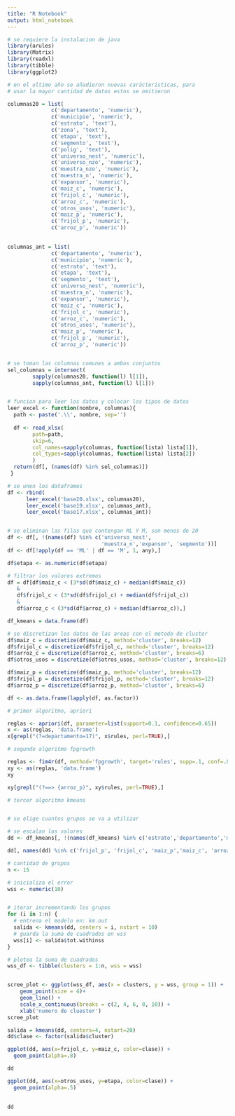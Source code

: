 ```yaml
---
title: "R Notebook"
output: html_notebook
---
```


```r
# se requiere la instalacion de java
library(arules)
library(Matrix)
library(readxl)
library(tibble)
library(ggplot2)
```

```r
# en el ultimo año se añadieron nuevas carácteristicas, para
# usar la mayor cantidad de datos estos se omitieron

columnas20 = list(
              c('departamento', 'numeric'),	
              c('municipio', 'numeric'),	
              c('estrato', 'text'),	
              c('zona',	'text'),	
              c('etapa', 'text'),	
              c('segmento', 'text'),	
              c('polig', 'text'),	
              c('universo_nest', 'numeric'),	
              c('universo_nzo', 'numeric'),	
              c('muestra_nzo', 'numeric'),	
              c('muestra_n', 'numeric'),	
              c('expansor', 'numeric'),	
              c('maiz_c', 'numeric'),	
              c('frijol_c',	'numeric'),	
              c('arroz_c', 'numeric'),	
              c('otros_usos', 'numeric'),	
              c('maiz_p', 'numeric'),	
              c('frijol_p', 'numeric'),	
              c('arroz_p', 'numeric'))
  

columnas_ant = list(
              c('departamento', 'numeric'),	
              c('municipio', 'numeric'),	
              c('estrato', 'text'),	
              c('etapa', 'text'),	
              c('segmento', 'text'),	
              c('universo_nest', 'numeric'),	
              c('muestra_n', 'numeric'),	
              c('expansor', 'numeric'),	
              c('maiz_c', 'numeric'),	
              c('frijol_c',	'numeric'),	
              c('arroz_c', 'numeric'),	
              c('otros_usos', 'numeric'),	
              c('maiz_p', 'numeric'),	
              c('frijol_p', 'numeric'),	
              c('arroz_p', 'numeric'))


# se toman las columnas comunes a ambos conjuntos
sel_columnas = intersect(
        sapply(columnas20, function(l) l[1]),
        sapply(columnas_ant, function(l) l[1]))


# funcion para leer los datos y colocar los tipos de datos
leer_excel <- function(nombre, columnas){
  path <- paste('.\\', nombre, sep='')
  
  df <- read_xlsx(
        path=path,
        skip=6,
        col_names=sapply(columnas, function(lista) lista[1]),
        col_types=sapply(columnas, function(lista) lista[2])
        )
  return(df[, (names(df) %in% sel_columnas)])
 }


```

```r
# se unen los dataframes
df <- rbind(
      leer_excel('base20.xlsx', columnas20),
      leer_excel('base19.xlsx', columnas_ant),
      leer_excel('base17.xlsx', columnas_ant))


# se eliminan las filas que contengan ML Y M, son menos de 20
df <- df[, !(names(df) %in% c('universo_nest',
                              'muestra_n','expansor', 'segmento'))]
df <- df[!apply(df == 'ML' | df == 'M', 1, any),]

df$etapa <- as.numeric(df$etapa)
```

```r
# filtrar los valores extremos
df = df[df$maiz_c < (3*sd(df$maiz_c) + median(df$maiz_c))
   &
   df$frijol_c < (3*sd(df$frijol_c) + median(df$frijol_c))
   &
   df$arroz_c < (3*sd(df$arroz_c) + median(df$arroz_c)),]

df_kmeans = data.frame(df)
```

```r

# se discretizan los datos de las areas con el metodo de cluster
df$maiz_c = discretize(df$maiz_c, method='cluster', breaks=12)
df$frijol_c = discretize(df$frijol_c, method='cluster', breaks=12)
df$arroz_c = discretize(df$arroz_c, method='cluster', breaks=6)
df$otros_usos = discretize(df$otros_usos, method='cluster', breaks=12)

df$maiz_p = discretize(df$maiz_p, method='cluster', breaks=12)
df$frijol_p = discretize(df$frijol_p, method='cluster', breaks=12)
df$arroz_p = discretize(df$arroz_p, method='cluster', breaks=6)

df <- as.data.frame(lapply(df, as.factor))
```

```r

# primer algoritmo, apriori

reglas <- apriori(df, parameter=list(support=0.1, confidence=0.65))
x <- as(reglas, 'data.frame')
x[grepl("(?=departamento=17)", x$rules, perl=TRUE),]
```

```r
# segundo algoritmo fpgrowth

reglas <- fim4r(df, method='fpgrowth', target='rules', supp=.1, conf=.8)
xy <- as(reglas, 'data.frame')
xy
```

```r
xy[grepl("(?==> {arroz_p)", xy$rules, perl=TRUE),]
```

```r
# tercer algoritmo kmeans  


# se elige cuantos grupos se va a utilizar

# se escalan los valores
dd <- df_kmeans[, !(names(df_kmeans) %in% c('estrato','departamento','municipio'))]

dd[, names(dd) %in% c('frijol_p', 'frijol_c', 'maiz_p','maiz_c', 'arroz_p', 'arroz_c','otros_usos')] <- scale(dd[, names(dd) %in% c('frijol_p','frijol_c',                             'maiz_p','maiz_c', 'arroz_p', 'arroz_c','otros_usos')])

# cantidad de grupos
n <- 15

# inicializa el error
wss <- numeric(10)


# iterar incrementando los grupos
for (i in 1:n) {
  # entrena el modelo en: km.out
  salida <- kmeans(dd, centers = i, nstart = 10)
  # guarda la suma de cuadrados en wss
  wss[i] <- salida$tot.withinss
}

# plotea la suma de cuadrados
wss_df <- tibble(clusters = 1:n, wss = wss)


scree_plot <- ggplot(wss_df, aes(x = clusters, y = wss, group = 1)) +
    geom_point(size = 4)+
    geom_line() +
    scale_x_continuous(breaks = c(2, 4, 6, 8, 10)) +
    xlab('numero de cluester')
scree_plot

salida = kmeans(dd, centers=4, nstart=20)
dd$clase <- factor(salida$cluster)
```

```r
ggplot(dd, aes(x=frijol_c, y=maiz_c, color=clase)) +
  geom_point(alpha=.8) 

dd
```

```r
ggplot(dd, aes(x=otros_usos, y=etapa, color=clase)) +
  geom_point(alpha=.5) 

 
dd
```
